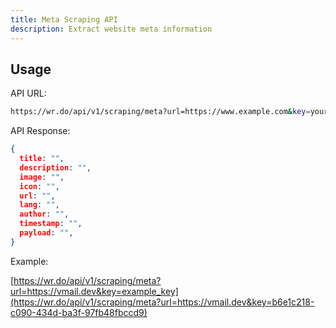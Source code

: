 ```yaml
---
title: Meta Scraping API
description: Extract website meta information
---
```


##  Usage

API URL:
```bash
https://wr.do/api/v1/scraping/meta?url=https://www.example.com&key=your_api_key
```

API Response:
```json
{
  title: "",
  description: "",
  image: "",
  icon: "",
  url: "",
  lang: "",
  author: "",
  timestamp: "",
  payload: "",
}
```

Example:

[https://wr.do/api/v1/scraping/meta?url=https://vmail.dev&key=example_key](https://wr.do/api/v1/scraping/meta?url=https://vmail.dev&key=b6e1c218-c090-434d-ba3f-97fb48fbccd9)
